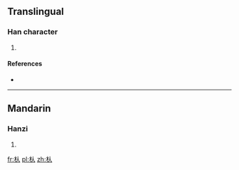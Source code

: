 ==Translingual==

===Han character===
{{Han char|rn=75|rad=木|as=02|sn=6|four=|canj=木人 (DO)|ids=⿰[[木]][[人]]}}

# {{defn|Han|sort=木02}}

====References====
* {{Han ref|kx=0510.010|dkj=14425|hdz=21155.010|uh=6732|ud=26418}}

----

==Mandarin==

===Hanzi===
{{cmn-hanzi|pin=[[rén]] ([[ren2]])|wg=jen<sup>2</sup>}}

# {{defn|lang=cmn|sort=木02}}

[[fr:朲]]
[[pl:朲]]
[[zh:朲]]